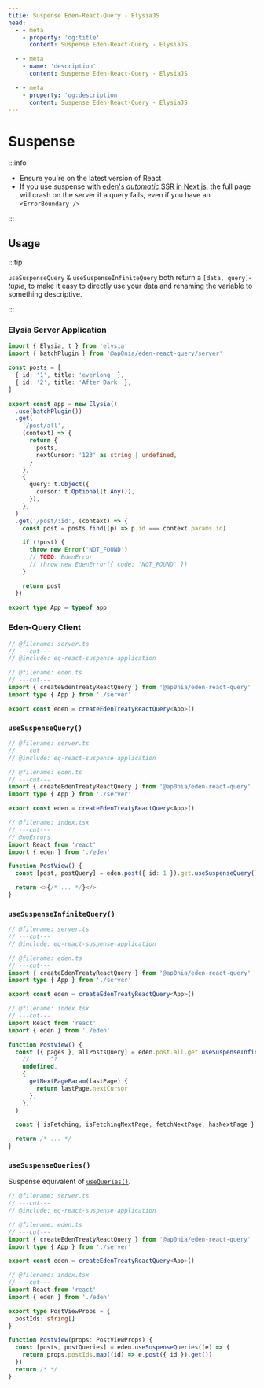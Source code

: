 ```yaml
---
title: Suspense Eden-React-Query - ElysiaJS
head:
  - - meta
    - property: 'og:title'
      content: Suspense Eden-React-Query - ElysiaJS

  - - meta
    - name: 'description'
      content: Suspense Eden-React-Query - ElysiaJS

  - - meta
    - property: 'og:description'
      content: Suspense Eden-React-Query - ElysiaJS
---
```


# Suspense

:::info

- Ensure you're on the latest version of React
- If you use suspense with [eden's _automatic_ SSR in Next.js](../nextjs/ssr),
  the full page will crash on the server if a query fails, even if you have an `<ErrorBoundary />`

:::

## Usage

:::tip

`useSuspenseQuery` & `useSuspenseInfiniteQuery` both return a `[data, query]`-_tuple_,
to make it easy to directly use your data and renaming the variable to something descriptive.

:::

### Elysia Server Application

```typescript twoslash include eq-react-suspense-application title=server.ts
import { Elysia, t } from 'elysia'
import { batchPlugin } from '@ap0nia/eden-react-query/server'

const posts = [
  { id: '1', title: 'everlong' },
  { id: '2', title: 'After Dark' },
]

export const app = new Elysia()
  .use(batchPlugin())
  .get(
    '/post/all',
    (context) => {
      return {
        posts,
        nextCursor: '123' as string | undefined,
      }
    },
    {
      query: t.Object({
        cursor: t.Optional(t.Any()),
      }),
    },
  )
  .get('/post/:id', (context) => {
    const post = posts.find((p) => p.id === context.params.id)

    if (!post) {
      throw new Error('NOT_FOUND')
      // TODO: EdenError
      // throw new EdenError({ code: 'NOT_FOUND' })
    }

    return post
  })

export type App = typeof app
```

### Eden-Query Client

```typescript twoslash title=eden.ts
// @filename: server.ts
// ---cut---
// @include: eq-react-suspense-application

// @filename: eden.ts
// ---cut---
import { createEdenTreatyReactQuery } from '@ap0nia/eden-react-query'
import type { App } from './server'

export const eden = createEdenTreatyReactQuery<App>()
```

### `useSuspenseQuery()`

```typescript twoslash title=index.tsx
// @filename: server.ts
// ---cut---
// @include: eq-react-suspense-application

// @filename: eden.ts
// ---cut---
import { createEdenTreatyReactQuery } from '@ap0nia/eden-react-query'
import type { App } from './server'

export const eden = createEdenTreatyReactQuery<App>()

// @filename: index.tsx
// ---cut---
// @noErrors
import React from 'react'
import { eden } from './eden'

function PostView() {
  const [post, postQuery] = eden.post({ id: 1 }).get.useSuspenseQuery()

  return <>{/* ... */}</>
}
```

### `useSuspenseInfiniteQuery()`

```typescript twoslash title=index.ts
// @filename: server.ts
// ---cut---
// @include: eq-react-suspense-application

// @filename: eden.ts
// ---cut---
import { createEdenTreatyReactQuery } from '@ap0nia/eden-react-query'
import type { App } from './server'

export const eden = createEdenTreatyReactQuery<App>()

// @filename: index.tsx
// ---cut---
import React from 'react'
import { eden } from './eden'

function PostView() {
  const [{ pages }, allPostsQuery] = eden.post.all.get.useSuspenseInfiniteQuery(
    //      ^?
    undefined,
    {
      getNextPageParam(lastPage) {
        return lastPage.nextCursor
      },
    },
  )

  const { isFetching, isFetchingNextPage, fetchNextPage, hasNextPage } = allPostsQuery

  return /* ... */
}
```

### `useSuspenseQueries()`

Suspense equivalent of [`useQueries()`](./useQueries.md).

```typescript twoslash title=index.tsx
// @filename: server.ts
// ---cut---
// @include: eq-react-suspense-application

// @filename: eden.ts
// ---cut---
import { createEdenTreatyReactQuery } from '@ap0nia/eden-react-query'
import type { App } from './server'

export const eden = createEdenTreatyReactQuery<App>()

// @filename: index.tsx
// ---cut---
import React from 'react'
import { eden } from './eden'

export type PostViewProps = {
  postIds: string[]
}

function PostView(props: PostViewProps) {
  const [posts, postQueries] = eden.useSuspenseQueries((e) => {
    return props.postIds.map((id) => e.post({ id }).get())
  })
  return /* */
}
```
